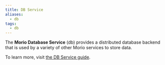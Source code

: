 ```yaml
---
title: DB Service
aliases:
  - db
tags:
  - db
---
```


The **Morio Database Service** (db) provides a distributed database backend
that is used by a variety of other Morio services to store data.

To learn more, visit [the DB Service guide](/docs/guides/services/db).
